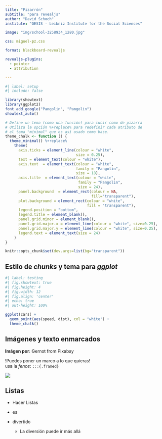 ```yaml
---
title: "Pizarrón"
subtitle: "para revealjs"
author: "David Schoch"
institute: "GESIS - Leibniz Institute for the Social Sciences"

image: "img/school-3258934_1280.jpg"

css: miguel-pz.css

format: blackboard-revealjs

revealjs-plugins:
  - pointer
  - attribution

---
```


```r
#| label: setup
#| include: false

library(showtext)
library(ggplot2)
font_add_google("Pangolin", "Pangolin")
showtext_auto()

# Define un tema (como una función) para lucir como de pizarra
# Utiliza la opción %+replace% para redefinir cada atributo de
# el tema "minimal" que es así usado como base.
theme_chalk <- function () { 
  theme_minimal() %+replace% 
    theme(
      axis.ticks = element_line(colour = "white", 
                                size = 0.25),
      text = element_text(colour = "white"),
      axis.text  = element_text(colour = "white",
                                family = "Pangolin", 
                                size = 18),
      axis.title  = element_text(colour = "white",
                                 family = "Pangolin", 
                                 size = 24),
      panel.background  = element_rect(colour = NA,
                                       fill="transparent"),
      plot.background = element_rect(colour = "white",
                                     fill = "transparent"),
      legend.position = "bottom",
      legend.title = element_blank(),
      panel.grid.minor = element_blank(),
      panel.grid.major.x = element_line(colour = "white", size=0.25),
      panel.grid.major.y = element_line(colour = "white", size=0.25),
      legend.text = element_text(size = 24)
    )
}

knitr::opts_chunk$set(dev.args=list(bg="transparent"))
```

## Estilo de _chunks_ y tema para _ggplot_

```r
#| label: testing
#| fig.showtext: true
#| fig.height: 4
#| fig.width: 12
#| fig.align: 'center'
#| echo: true
#| out-height: 100%

ggplot(cars) +
  geom_point(aes(speed, dist), col = "white") +
  theme_chalk()
```

## Imágenes y texto enmarcados

::: {.attribution}
**Imágen por:** Gernot from Pixabay
:::

:::{.framed}
!Puedes poner un marco a lo que quieras!\
usa la _fence_: `:::{.framed}`
:::

![](img/jaguar-3493552_1280-bw.png){.framed}

## Listas

- Hacer Listas

- es 

- divertido

  - La diversión puede ir más allá